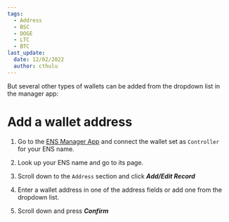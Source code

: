 ```yaml
---
tags:
  - Address
  - BSC
  - DOGE
  - LTC
  - BTC
last_update:
  date: 12/02/2022
  author: cthulu
---
```



But several other types of wallets can be added from the dropdown list in the manager app:
<BrowserWindow url="app.ens.domains">
  <Image img="/img/address1.webp"/>
</BrowserWindow>

# Add a wallet address

 1. Go to the [ENS Manager App](https://app.ens.domains) and connect the wallet set as `Controller` for your ENS name.
 
 1. Look up your ENS name and go to its page.
 
 1. Scroll down to the `Address` section and click ***Add/Edit Record***
 
 1. Enter a wallet address in one of the address fields or add one from the dropdown list.
 
 1. Scroll down and press ***Confirm***
